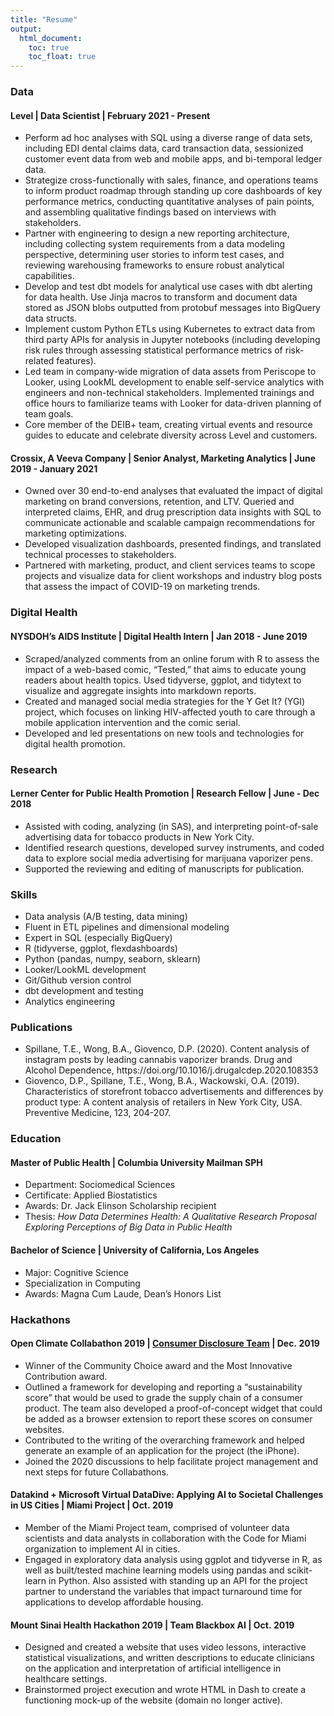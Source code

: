 ```yaml
---
title: "Resume"
output:
  html_document:
    toc: true
    toc_float: true
---
```


### Data 

#### Level | Data Scientist | February 2021 - Present
*	Perform ad hoc analyses with SQL using a diverse range of data sets, including EDI dental claims data, card transaction data, sessionized customer event data from web and mobile apps, and bi-temporal ledger data. 
*	Strategize cross-functionally with sales, finance, and operations teams to inform product roadmap through standing up core dashboards of key performance metrics, conducting quantitative analyses of pain points, and assembling qualitative findings based on interviews with stakeholders.
*	Partner with engineering to design a new reporting architecture, including collecting system requirements from a data modeling perspective, determining user stories to inform test cases, and reviewing warehousing frameworks to ensure robust analytical capabilities.
*	Develop and test dbt models for analytical use cases with dbt alerting for data health. Use Jinja macros to transform and document data stored as JSON blobs outputted from protobuf messages into BigQuery data structs. 
*	Implement custom Python ETLs using Kubernetes to extract data from third party APIs for analysis in Jupyter notebooks (including developing risk rules through assessing statistical performance metrics of  risk-related features). 
*	Led team in company-wide migration of data assets from Periscope to Looker, using LookML development to enable self-service analytics with engineers and non-technical stakeholders. Implemented trainings and office hours to familiarize teams with Looker for data-driven planning of team goals.
*	Core member of the DEIB+ team, creating virtual events and resource guides to educate and celebrate diversity across Level and customers.

#### Crossix, A Veeva Company | Senior Analyst, Marketing Analytics | June 2019 - January 2021
*	Owned over 30 end-to-end analyses that evaluated the impact of digital marketing on brand conversions, retention, and LTV. Queried and interpreted claims, EHR, and drug prescription data insights with SQL to communicate actionable and scalable campaign recommendations for marketing optimizations.
*	Developed visualization dashboards, presented findings, and translated technical processes to stakeholders.
*	Partnered with marketing, product, and client services teams to scope projects and visualize data for client workshops and industry blog posts that assess the impact of COVID-19 on marketing trends.
 
### Digital Health 

#### NYSDOH's AIDS Institute | Digital Health Intern | Jan 2018 - June 2019
* Scraped/analyzed comments from an online forum with R to assess the impact of a web-based comic, “Tested,” that aims to educate young readers about health topics. Used tidyverse, ggplot, and tidytext to visualize and aggregate insights into markdown reports.
* Created and managed social media strategies for the Y Get It? (YGI) project, which focuses on linking HIV-affected youth to care through a mobile application intervention and the comic serial.    
* Developed and led presentations on new tools and technologies for digital health promotion.

### Research 

#### Lerner Center for Public Health Promotion | Research Fellow | June - Dec 2018
* Assisted with coding, analyzing (in SAS), and interpreting point-of-sale advertising data for tobacco products in New York City.
* Identified research questions, developed survey instruments, and coded data to explore social media advertising for marijuana vaporizer pens.
* Supported the reviewing and editing of manuscripts for publication.

### Skills
*	Data analysis (A/B testing, data mining)
*	Fluent in ETL pipelines and dimensional modeling 
*	Expert in SQL (especially BigQuery)
*	R (tidyverse, ggplot, flexdashboards)
*	Python (pandas, numpy, seaborn, sklearn)
*	Looker/LookML development
*	Git/Github version control
*	dbt development and testing
*	Analytics engineering

### Publications
*	Spillane, T.E., Wong, B.A., Giovenco, D.P. (2020). Content analysis of instagram posts by leading cannabis vaporizer brands. Drug and Alcohol Dependence, https://doi.org/10.1016/j.drugalcdep.2020.108353
*	Giovenco, D.P., Spillane, T.E., Wong, B.A., Wackowski, O.A. (2019). Characteristics of storefront tobacco advertisements and differences by product type: A content analysis of retailers in New York City, USA. Preventive Medicine, 123, 204-207.

### Education

#### Master of Public Health | Columbia University Mailman SPH
* Department: Sociomedical Sciences
* Certificate: Applied Biostatistics
* Awards: Dr. Jack Elinson Scholarship recipient
* Thesis: *How Data Determines Health: A Qualitative Research Proposal Exploring Perceptions of Big Data in Public Health*

#### Bachelor of Science | University of California, Los Angeles
* Major: Cognitive Science
* Specialization in Computing
* Awards: Magna Cum Laude, Dean's Honors List

### Hackathons

#### Open Climate Collabathon 2019 | [Consumer Disclosure Team](https://collabathon-docs.openclimate.earth/hacks/team-contributions/consumer-disclosure-and-sustainable-supply-chains) | Dec. 2019
*	Winner of the Community Choice award and the Most Innovative Contribution award.
*	Outlined a framework for developing and reporting a "sustainability score" that would be used to grade the supply chain of a consumer product. The team also developed a proof-of-concept widget that could be added as a browser extension to report these scores on consumer websites.
*	Contributed to the writing of the overarching framework and helped generate an example of an application for the project (the iPhone). 
*	Joined the 2020 discussions to help facilitate project management and next steps for future Collabathons.

#### Datakind + Microsoft Virtual DataDive: Applying AI to Societal Challenges in US Cities | Miami Project | Oct. 2019
*	Member of the Miami Project team, comprised of volunteer data scientists and data analysts in collaboration with the Code for Miami organization to implement AI in cities.
* Engaged in exploratory data analysis using ggplot and tidyverse in R, as well as built/tested machine learning models using pandas and scikit-learn in Python. Also assisted with standing up an API for the project partner to understand the variables that impact turnaround time for applications to develop affordable housing. 

#### Mount Sinai Health Hackathon 2019 | Team Blackbox AI | Oct. 2019
*	Designed and created a website that uses video lessons, interactive statistical visualizations, and written descriptions to educate clinicians on the application and interpretation of artificial intelligence in healthcare settings.
*	Brainstormed project execution and wrote HTML in Dash to create a functioning mock-up of the website (domain no longer active).


